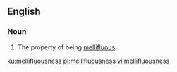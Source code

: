 ==English==

===Noun===
{{en-noun|-}}

# The property of being [[mellifluous]].

[[ku:mellifluousness]]
[[pl:mellifluousness]]
[[vi:mellifluousness]]